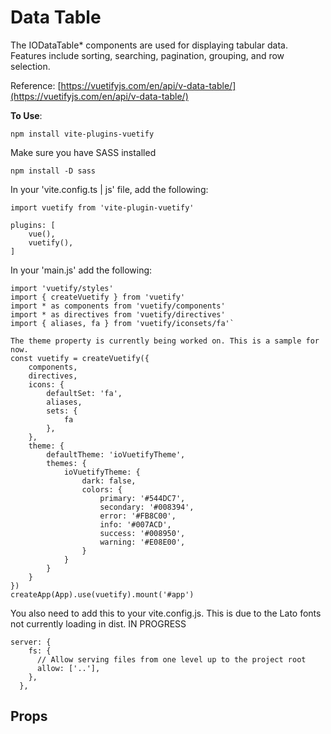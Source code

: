 
<Meta of={DataTableBase} />

# Data Table

The IODataTable* components are used for displaying tabular data. Features include sorting, searching, pagination, grouping, and row selection.

Reference: [https://vuetifyjs.com/en/api/v-data-table/](https://vuetifyjs.com/en/api/v-data-table/)

**To Use**:

```
npm install vite-plugins-vuetify
```
Make sure you have SASS installed

```
npm install -D sass
```

In your 'vite.config.ts | js' file, add the following:

```
import vuetify from 'vite-plugin-vuetify'
```

```
plugins: [
    vue(),
    vuetify(),
]
  ```

In your 'main.js' add the following:
```
import 'vuetify/styles'
import { createVuetify } from 'vuetify'
import * as components from 'vuetify/components'
import * as directives from 'vuetify/directives'
import { aliases, fa } from 'vuetify/iconsets/fa'`

The theme property is currently being worked on. This is a sample for now.
const vuetify = createVuetify({
    components,
    directives,
    icons: {
        defaultSet: 'fa',
        aliases,
        sets: {
            fa
        },
    },
    theme: {
        defaultTheme: 'ioVuetifyTheme',
        themes: {
            ioVuetifyTheme: {
                dark: false,
                colors: {
                    primary: '#544DC7',
                    secondary: '#008394',
                    error: '#FB8C00',
                    info: '#007ACD',
                    success: '#008950',
                    warning: '#E08E00',
                }
            }
        }
    }
})
createApp(App).use(vuetify).mount('#app')
```
You also need to add this to your vite.config.js. This is due to the Lato fonts not currently loading in dist. IN PROGRESS

```
server: {
    fs: {
      // Allow serving files from one level up to the project root
      allow: ['..'],
    },
  },
  ```
<Primary />

## Props

<Controls />

